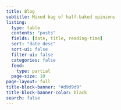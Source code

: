 ```yaml
---
title: Blog
subtitle: Mixed bag of half-baked opinions
listing:
  type: table
  contents: "posts"
  fields: [date, title, reading-time]
  sort: "date desc"
  sort-ui: false
  filter-ui: false
  categories: false
  feed:
    type: partial
  page-size: 10
page-layout: full
title-block-banner: "#d9d9d9"
title-block-banner-color: black
search: false
---
```

